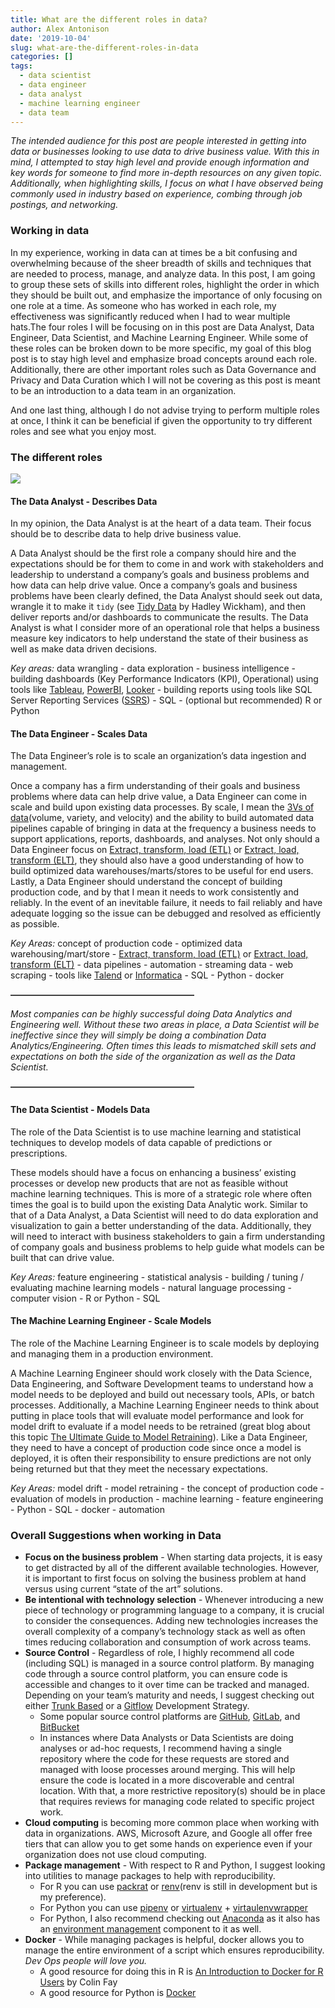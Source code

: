 ```yaml
---
title: What are the different roles in data?
author: Alex Antonison
date: '2019-10-04'
slug: what-are-the-different-roles-in-data
categories: []
tags:
  - data scientist
  - data engineer
  - data analyst
  - machine learning engineer
  - data team
---
```


*The intended audience for this post are people interested in getting into data or businesses looking to use data to drive business value.  With this in mind, I attempted to stay high level and provide enough information and key words for someone to find more in-depth resources on any given topic.  Additionally, when highlighting skills, I focus on what I have observed being commonly used in industry based on experience, combing through job postings, and networking.*

### Working in data

In my experience, working in data can at times be a bit confusing and overwhelming because of the sheer breadth of skills and techniques that are needed to process, manage, and analyze data.  In this post, I am going to group these sets of skills into different roles, highlight the order in which they should be built out, and emphasize the importance of only focusing on one role at a time. As someone who has worked in each role, my effectiveness was significantly reduced when I had to wear multiple hats.The four roles I will be focusing on in this post are Data Analyst, Data Engineer, Data Scientist, and Machine Learning Engineer.  While some of these roles can be broken down to be more specific, my goal of this blog post is to stay high level and emphasize broad concepts around each role.  Additionally, there are other important roles such as Data Governance and Privacy and Data Curation which I will not be covering as this post is meant to be an introduction to a data team in an organization.

And one last thing, although I do not advise trying to perform multiple roles at once, I think it can be beneficial if given the opportunity to try different roles and see what you enjoy most.

### The different roles

![](/post/2019-10-04-what-are-the-different-roles-in-data_files/data-organization-diagram.png)

#### **The Data Analyst - Describes Data**

In my opinion, the Data Analyst is at the heart of a data team.  Their focus should be to describe data to help drive business value.

A Data Analyst should be the first role a company should hire and the expectations should be for them to come in and work with stakeholders and leadership to understand a company's goals and business problems and how data can help drive value.  Once a company's goals and business problems have been clearly defined, the Data Analyst should seek out data, wrangle it to make it `tidy` (see [Tidy Data](https://vita.had.co.nz/papers/tidy-data.pdf) by Hadley Wickham), and then deliver reports and/or dashboards to communicate the results.  The Data Analyst is what I consider more of an operational role that helps a business measure key indicators to help understand the state of their business as well as make data driven decisions.

_Key areas:_ data wrangling - data exploration - business intelligence - building dashboards (Key Performance Indicators (KPI), Operational) using tools like [Tableau](https://www.tableau.com/), [PowerBI](https://powerbi.microsoft.com/en-us/), [Looker](https://looker.com/) - building reports using tools like SQL Server Reporting Services ([SSRS](https://docs.microsoft.com/en-us/sql/reporting-services/create-deploy-and-manage-mobile-and-paginated-reports?view=sql-server-2017)) - SQL - (optional but recommended) R or Python 

#### **The Data Engineer - Scales Data**

The Data Engineer's role is to scale an organization's data ingestion and management.

Once a company has a firm understanding of their goals and business problems where data can help drive value, a Data Engineer can come in scale and build upon existing data processes.  By scale, I mean the [3Vs of data](https://whatis.techtarget.com/definition/3Vs)(volume, variety, and velocity) and the ability to build automated data pipelines capable of bringing in data at the frequency a business needs to support applications, reports, dashboards, and analyses.  Not only should a Data Engineer focus on [Extract, transform, load (ETL)](https://en.wikipedia.org/wiki/Extract,_transform,_load) or [Extract, load, transform (ELT)](https://en.wikipedia.org/wiki/Extract,_load,_transform), they should also have a good understanding of how to build optimized data warehouses/marts/stores to be useful for end users.  Lastly, a Data Engineer should understand the concept of building production code, and by that I mean it needs to work consistently and reliably.  In the event of an inevitable failure, it needs to fail reliably and have adequate logging so the issue can be debugged and resolved as efficiently as possible.

_Key Areas:_ concept of production code - optimized data warehousing/mart/store - [Extract, transform, load (ETL)](https://en.wikipedia.org/wiki/Extract,_transform,_load) or [Extract, load, transform (ELT)](https://en.wikipedia.org/wiki/Extract,_load,_transform) - data pipelines - automation - streaming data - web scraping - tools like [Talend](https://www.talend.com/) or [Informatica](https://www.informatica.com) - SQL - Python - docker

**---------------------------------------------------------------**

*Most companies can be highly successful doing Data Analytics and Engineering well.  Without these two areas in place, a Data Scientist will be ineffective since they will simply be doing a combination Data Analytics/Engineering.  Often times this leads to mismatched skill sets and expectations on both the side of the organization as well as the Data Scientist.*

**---------------------------------------------------------------**

#### **The Data Scientist - Models Data**

The role of the Data Scientist is to use machine learning and statistical techniques to develop models of data capable of predictions or prescriptions.

These models should have a focus on enhancing a business' existing processes or develop new products that are not as feasible without machine learning techniques.  This is more of a strategic role where often times the goal is to build upon the existing Data Analytic work.  Similar to that of a Data Analyst, a Data Scientist will need to do data exploration and visualization to gain a better understanding of the data.  Additionally, they will need to interact with business stakeholders to gain a firm understanding of company goals and business problems to help guide what models can be built that can drive value.

*Key Areas:* feature engineering - statistical analysis - building / tuning / evaluating machine learning models - natural language processing - computer vision - R or Python - SQL

#### **The Machine Learning Engineer - Scale Models**

The role of the Machine Learning Engineer is to scale models by deploying and managing them in a production environment.  

A Machine Learning Engineer should work closely with the Data Science, Data Engineering, and Software Development teams to understand how a model needs to be deployed and build out necessary tools, APIs, or batch processes.  Additionally, a Machine Learning Engineer needs to think about putting in place tools that will evaluate model performance and look for model drift to evaluate if a model needs to be retrained (great blog about this topic [The Ultimate Guide to Model Retraining](https://mlinproduction.com/model-retraining/)).  Like a Data Engineer, they need to have a concept of production code since once a model is deployed, it is often their responsibility to ensure predictions are not only being returned but that they meet the necessary expectations.

*Key Areas:* model drift - model retraining - the concept of production code - evaluation of models in production - machine learning - feature engineering - Python - SQL - docker - automation

### Overall Suggestions when working in Data

- **Focus on the business problem** - When starting data projects, it is easy to get distracted by all of the different available technologies.  However, it is important to first focus on solving the business problem at hand versus using current "state of the art" solutions.
- **Be intentional with technology selection** - Whenever introducing a new piece of technology or programming language to a company, it is crucial to consider the consequences.  Adding new technologies increases the overall complexity of a company's technology stack as well as often times reducing collaboration and consumption of work across teams.
- **Source Control** - Regardless of role, I highly recommend all code (including SQL) is managed in a source control platform.  By managing code through a source control platform, you can ensure code is accessible and changes to it over time can be tracked and managed.  Depending on your team's maturity and needs, I suggest checking out either [Trunk Based](https://trunkbaseddevelopment.com/) or a [Gitflow](https://nvie.com/posts/a-successful-git-branching-model/) Development Strategy.  
  - Some popular source control platforms are [GitHub](https://github.com/), [GitLab](https://about.gitlab.com/), and [BitBucket](https://bitbucket.org/product)
  - In instances where Data Analysts or Data Scientists are doing analyses or ad-hoc requests, I recommend having a single repository where the code for these requests are stored and managed with loose processes around merging.   This will help ensure the code is located in a more discoverable and central location.  With that, a more restrictive repository(s) should be in place that requires reviews for managing code related to specific project work.
- **Cloud computing** is becoming more common place when working with data in organizations.  AWS, Microsoft Azure, and Google all offer free tiers that can allow you to get some hands on experience even if your organization does not use cloud computing.
- **Package management** - With respect to R and Python, I suggest looking into utilities to manage packages to help with reproducibility.
  - For R you can use [packrat](https://rstudio.github.io/packrat/) or [renv](https://github.com/rstudio/renv)(renv is still in development but is my preference).
  - For Python you can use [pipenv](https://github.com/pypa/pipenv) or [virtualenv](https://virtualenv.pypa.io/en/latest/) + [virtaulenvwrapper](https://virtualenvwrapper.readthedocs.io/en/latest/)
  - For Python, I also recommend checking out [Anaconda](https://www.anaconda.com/distribution/) as it also has an [environment management](https://docs.conda.io/projects/conda/en/latest/user-guide/tasks/manage-environments.html) component to it as well.
- **Docker** - While managing packages is helpful, docker allows you to manage the entire environment of a script which ensures reproducibility.  _Dev Ops people will love you._
  - A good resource for doing this in R is [An Introduction to Docker for R Users](https://colinfay.me/docker-r-reproducibility/) by Colin Fay
  - A good resource for Python is [Docker](https://www.fullstackpython.com/docker.html)
